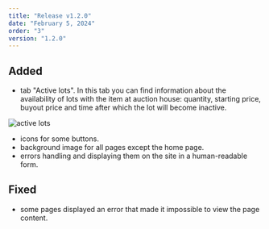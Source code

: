 ```yaml
---
title: "Release v1.2.0"
date: "February 5, 2024"
order: "3"
version: "1.2.0"
---
```


## Added
- tab "Active lots". In this tab you can find information about the availability of lots with the item at auction house: quantity, starting price, buyout price and time after which the lot will become inactive.

![active lots](https://stalcraftwiki-prod.b-cdn.net/releases/1.2.0/en/active-lots.jpg)

- icons for some buttons.
- background image for all pages except the home page.
- errors handling and displaying them on the site in a human-readable form.

## Fixed
- some pages displayed an error that made it impossible to view the page content.

